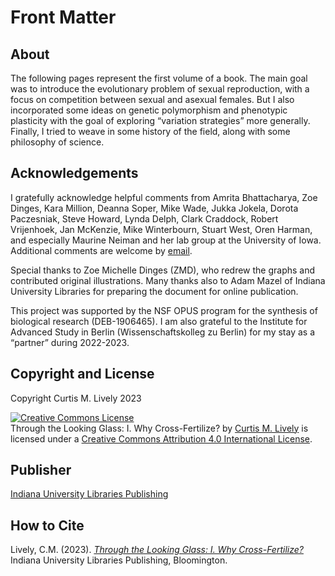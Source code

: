 # Front Matter {.unnumbered}

## About

The following pages represent the first volume of a book.  The main goal was to introduce the evolutionary problem of sexual reproduction, with a focus on competition between sexual and asexual females.  But I also incorporated some ideas on genetic polymorphism and phenotypic plasticity with the goal of exploring “variation strategies” more generally.  Finally, I tried to weave in some history of the field, along with some philosophy of science.  

## Acknowledgements

I gratefully acknowledge helpful comments from Amrita Bhattacharya, Zoe Dinges, Kara Million, Deanna Soper, Mike Wade, Jukka Jokela, Dorota Paczesniak, Steve Howard, Lynda Delph, Clark Craddock, Robert Vrijenhoek, Jan McKenzie, Mike Winterbourn, Stuart West, Oren Harman, and especially Maurine Neiman and her lab group at the University of Iowa.  Additional comments are welcome by [email](mailto:clively@indiana.edu).  

Special thanks to Zoe Michelle Dinges (ZMD), who redrew the graphs and contributed original illustrations.  Many thanks also to Adam Mazel of Indiana University Libraries for preparing the document for online publication.

This project was supported by the NSF OPUS program for the synthesis of biological research (DEB-1906465).  I am also grateful to the Institute for Advanced Study in Berlin (Wissenschaftskolleg zu Berlin) for my stay as a “partner” during 2022-2023.  

## Copyright and License

Copyright Curtis M. Lively 2023

<a rel="license" href="http://creativecommons.org/licenses/by/4.0/"><img alt="Creative Commons License" style="border-width:0" src="https://i.creativecommons.org/l/by/4.0/88x31.png" /></a><br /><span xmlns:dct="http://purl.org/dc/terms/" property="dct:title">Through the Looking Glass: I. Why Cross-Fertilize?</span> by <a xmlns:cc="http://creativecommons.org/ns#" href="https://iulibscholcomm.github.io/through-the-looking-glass/" property="cc:attributionName" rel="cc:attributionURL">Curtis M. Lively</a> is licensed under a <a rel="license" href="http://creativecommons.org/licenses/by/4.0/">Creative Commons Attribution 4.0 International License</a>.

## Publisher

[Indiana University Libraries Publishing](https://libraries.indiana.edu/scholarly-communication)

## How to Cite

Lively, C.M. (2023). [*Through the Looking Glass: I. Why Cross-Fertilize?*](https://doi.org/10.5967/GBD3-KA07) Indiana University Libraries Publishing, Bloomington.
